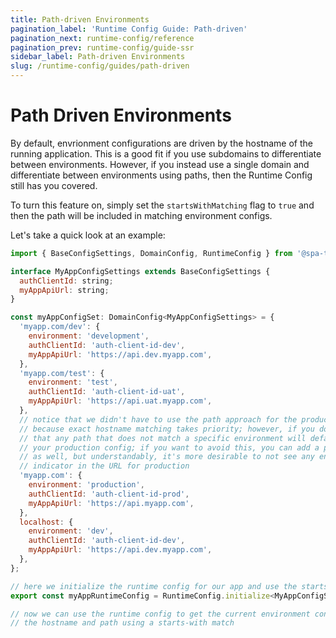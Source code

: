 ```yaml
---
title: Path-driven Environments
pagination_label: 'Runtime Config Guide: Path-driven'
pagination_next: runtime-config/reference
pagination_prev: runtime-config/guide-ssr
sidebar_label: Path-driven Environments
slug: /runtime-config/guides/path-driven
---
```



<PackageCaption packageName='@spa-tools/runtime-config' />

# Path Driven Environments

By default, envrionment configurations are driven by the hostname of the running application. This is a good
fit if you use subdomains to differentiate between environments. However, if you instead use a
single domain and differentiate between environments using paths, then the Runtime Config still
has you covered.

To turn this feature on, simply set the
`startsWithMatching` flag to `true` and then the path will be included in matching environment configs.

Let's take a quick look at an example:

```js
import { BaseConfigSettings, DomainConfig, RuntimeConfig } from '@spa-tools/runtime-config';

interface MyAppConfigSettings extends BaseConfigSettings {
  authClientId: string;
  myAppApiUrl: string;
}

const myAppConfigSet: DomainConfig<MyAppConfigSettings> = {
  'myapp.com/dev': {
    environment: 'development',
    authClientId: 'auth-client-id-dev',
    myAppApiUrl: 'https://api.dev.myapp.com',
  },
  'myapp.com/test': {
    environment: 'test',
    authClientId: 'auth-client-id-uat',
    myAppApiUrl: 'https://api.uat.myapp.com',
  },
  // notice that we didn't have to use the path approach for the production environment
  // because exact hostname matching takes priority; however, if you do this, know
  // that any path that does not match a specific environment will default to matching
  // your production config; if you want to avoid this, you can add a path for prod
  // as well, but understandably, it's more desirable to not see any environment-specific
  // indicator in the URL for production
  'myapp.com': {
    environment: 'production',
    authClientId: 'auth-client-id-prod',
    myAppApiUrl: 'https://api.myapp.com',
  },
  localhost: {
    environment: 'dev',
    authClientId: 'auth-client-id-dev',
    myAppApiUrl: 'https://api.dev.myapp.com',
  },
};

// here we initialize the runtime config for our app and use the startsWithMatching option
export const myAppRuntimeConfig = RuntimeConfig.initialize<MyAppConfigSettings, MyAppEnvironments>(myAppConfigSet, { startsWithMatching: true });

// now we can use the runtime config to get the current environment config that is based on
// the hostname and path using a starts-with match
```
